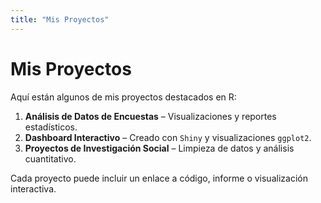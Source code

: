 ```yaml
---
title: "Mis Proyectos"
---
```


# Mis Proyectos

Aquí están algunos de mis proyectos destacados en R:

1. **Análisis de Datos de Encuestas** – Visualizaciones y reportes estadísticos.
2. **Dashboard Interactivo** – Creado con `Shiny` y visualizaciones `ggplot2`.
3. **Proyectos de Investigación Social** – Limpieza de datos y análisis cuantitativo.

Cada proyecto puede incluir un enlace a código, informe o visualización interactiva.
